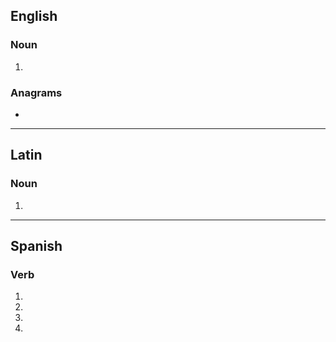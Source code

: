 {{also|corvé|corvè}}
==English==

===Noun===
{{en-noun}}

# {{alternative form of|en|corf}}

{{Webster 1913}}

===Anagrams===
* {{anagrams|en|a=ceorv|cover}}

----

==Latin==

===Noun===
{{la-noun-form|corve|g=m}}

# {{inflection of|la|corvus||voc|s}}

----

==Spanish==

===Verb===
{{head|es|verb form}}

# {{es-verb form of|corvar|ending=-ar|mood=subjunctive|tense=present|number=s|person=1}}
# {{es-verb form of|corvar|ending=-ar|mood=subjunctive|tense=present|number=s|person=2|formal=y}}
# {{es-verb form of|corvar|ending=-ar|mood=subjunctive|tense=present|number=s|person=3}}
# {{es-verb form of|corvar|ending=-ar|mood=imperative|number=s|person=2|formal=y|sense=affirmative}}